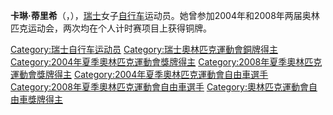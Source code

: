 {{BLP unsourced|time=2020-07-02T11:08:01+00:00}}
{{MedalTableTop}}
{{MedalSport| 場地單車賽}}
{{MedalCompetition|奧林匹克運動會}}
{{MedalBronze| [[2004年夏季奧林匹克運動會|2004年雅典]]| [[2004年夏季奧林匹克運動會自行車比賽|個人計時賽]] }}
{{MedalBronze| [[2008年夏季奧林匹克運動會|2008年北京]]| [[2008年夏季奧林匹克運動會自行車比賽|個人計時賽]] }}
{{MedalBottom}}
'''卡琳·蒂里希'''（{{lang-de|'''Karin Thürig'''}}，{{bd|1972年|7月4日||}}），[[瑞士|瑞士]]女子[[自行车|自行车]]运动员。她曾参加2004年和2008年两届奥林匹克运动会，两次均在个人计时赛项目上获得铜牌。

{{Switzerland-bio-stub}}
{{DEFAULTSORT:Thurig Karin}}
[[Category:瑞士自行车运动员|Category:瑞士自行车运动员]]
[[Category:瑞士奧林匹克運動會銅牌得主|Category:瑞士奧林匹克運動會銅牌得主]]
[[Category:2004年夏季奧林匹克運動會獎牌得主|Category:2004年夏季奧林匹克運動會獎牌得主]]
[[Category:2008年夏季奧林匹克運動會獎牌得主|Category:2008年夏季奧林匹克運動會獎牌得主]]
[[Category:2004年夏季奧林匹克運動會自由車選手|Category:2004年夏季奧林匹克運動會自由車選手]]
[[Category:2008年夏季奧林匹克運動會自由車選手|Category:2008年夏季奧林匹克運動會自由車選手]]
[[Category:奧林匹克運動會自由車獎牌得主|Category:奧林匹克運動會自由車獎牌得主]]
